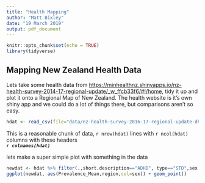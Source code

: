 ```yaml
---
title: "Health Mapping"
author: "Matt Bixley"
date: "19 March 2019"
output: pdf_document
---
```


```r
knitr::opts_chunk$set(echo = TRUE)
library(tidyverse)

```

## Mapping New Zealand Health Data

Lets take some health data from <https://minhealthnz.shinyapps.io/nz-health-survey-2014-17-regional-update/_w_ffcb33f6/#!/home>, tidy it up and plot it onto a Regional Map of New Zealand. The health website is it's own shiny app and we could do a lot of things there, but comparisons aren't so easy.

```r
hdat <- read_csv(file="data/nz-health-survey-2016-17-regional-update-dhb-prevalences.csv")

```

This is a reasonable chunk of data, `r nrow(hdat)` lines with `r ncol(hdat)` columns with these headers   
***`r colnames(hdat)`***

lets make a super simple plot with something in the data
```r
newdat <- hdat %>% filter(.,short.description=="ADHD", type=="STD",sex!="All")
ggplot(newdat, aes(Prevalence_Mean,region,col=sex)) + geom_point()
```

